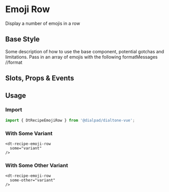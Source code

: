

<Meta of={EmojiRowStories}/>

# Emoji Row

<Subtitle>
  Display a number of emojis in a row
</Subtitle>

## Base Style

Some description of how to use the base component, potential gotchas and limitations.
Pass in an array of emojis with the following formatMessages
//format

<Canvas>
  <Story of={EmojiRowStories.Default} />
</Canvas>

## Slots, Props & Events

<Controls />

## Usage

### Import

```jsx
import { DtRecipeEmojiRow } from '@dialpad/dialtone-vue';
```

### With Some Variant

```vue
<dt-recipe-emoji-row
  some="variant"
/>
```

### With Some Other Variant

```vue
<dt-recipe-emoji-row
  some-other="variant"
/>
```
